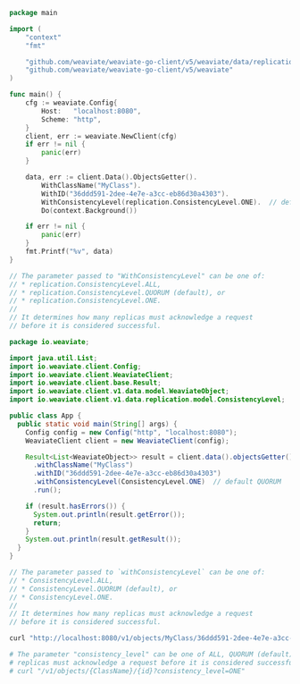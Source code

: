 
<Tabs className="code" groupId="languages">
  <TabItem value="py" label="Python">
    <FilteredTextBlock
      text={PyCode}
      startMarker="# START QueryWithReplication"
      endMarker="# END QueryWithReplication"
      language="py"
    />
  </TabItem>

<TabItem value="ts" label="JavaScript/TypeScript">
  <FilteredTextBlock
    text={TSCode}
    startMarker="START QueryWithReplication"
    endMarker="END QueryWithReplication"
    language="ts"
  />
</TabItem>
<TabItem value="go" label="Go">

```go
package main

import (
    "context"
    "fmt"

    "github.com/weaviate/weaviate-go-client/v5/weaviate/data/replication"  // for consistency levels
    "github.com/weaviate/weaviate-go-client/v5/weaviate"
)

func main() {
    cfg := weaviate.Config{
        Host:   "localhost:8080",
        Scheme: "http",
    }
    client, err := weaviate.NewClient(cfg)
    if err != nil {
        panic(err)
    }

    data, err := client.Data().ObjectsGetter().
        WithClassName("MyClass").
        WithID("36ddd591-2dee-4e7e-a3cc-eb86d30a4303").
        WithConsistencyLevel(replication.ConsistencyLevel.ONE).  // default QUORUM
        Do(context.Background())

    if err != nil {
        panic(err)
    }
    fmt.Printf("%v", data)
}

// The parameter passed to "WithConsistencyLevel" can be one of:
// * replication.ConsistencyLevel.ALL,
// * replication.ConsistencyLevel.QUORUM (default), or
// * replication.ConsistencyLevel.ONE.
//
// It determines how many replicas must acknowledge a request
// before it is considered successful.

```

</TabItem>
<TabItem value="java6" label="Java v6 (Beta)">
    <FilteredTextBlock
      text={JavaV6Code}
      startMarker="// START QueryWithReplication"
      endMarker="// END QueryWithReplication"
      language="java"
    />
  </TabItem>
<TabItem value="java" label="Java">

```java
package io.weaviate;

import java.util.List;
import io.weaviate.client.Config;
import io.weaviate.client.WeaviateClient;
import io.weaviate.client.base.Result;
import io.weaviate.client.v1.data.model.WeaviateObject;
import io.weaviate.client.v1.data.replication.model.ConsistencyLevel;

public class App {
  public static void main(String[] args) {
    Config config = new Config("http", "localhost:8080");
    WeaviateClient client = new WeaviateClient(config);

    Result<List<WeaviateObject>> result = client.data().objectsGetter()
      .withClassName("MyClass")
      .withID("36ddd591-2dee-4e7e-a3cc-eb86d30a4303")
      .withConsistencyLevel(ConsistencyLevel.ONE)  // default QUORUM
      .run();

    if (result.hasErrors()) {
      System.out.println(result.getError());
      return;
    }
    System.out.println(result.getResult());
  }
}

// The parameter passed to `withConsistencyLevel` can be one of:
// * ConsistencyLevel.ALL,
// * ConsistencyLevel.QUORUM (default), or
// * ConsistencyLevel.ONE.
//
// It determines how many replicas must acknowledge a request
// before it is considered successful.

```

</TabItem>
  <TabItem value="csharp" label="C# (Beta)">
    <FilteredTextBlock
      text={CSharpCode}
      startMarker="// START QueryWithReplication"
      endMarker="// END QueryWithReplication"
      language="csharp"
    />
  </TabItem>
<TabItem value="curl" label="Curl">

```bash
curl "http://localhost:8080/v1/objects/MyClass/36ddd591-2dee-4e7e-a3cc-eb86d30a4303?consistency_level=QUORUM"

# The parameter "consistency_level" can be one of ALL, QUORUM (default), or ONE. Determines how many
# replicas must acknowledge a request before it is considered successful.
# curl "/v1/objects/{ClassName}/{id}?consistency_level=ONE"
```

</TabItem>
</Tabs>
